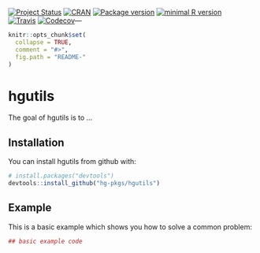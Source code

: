 <!-- START_HGUTILS -->
[![Project Status](http://www.repostatus.org/badges/latest/wip.svg)](http://www.repostatus.org/#wip)
[![CRAN](http://www.r-pkg.org/badges/version/hgutils)](https://cran.r-project.org/package=hgutils)
[![Package version](https://img.shields.io/badge/GitHub-0.0.0.9011-orange.svg)]()
[![minimal R version](https://img.shields.io/badge/R-v3.1+-blue.svg)](https://cran.r-project.org/)  
[![Travis](https://travis-ci.org/hvdboorn/hgutils.svg)](https://travis-ci.org/hvdboorn/hgutils)
[![Codecov](https://img.shields.io/codecov/c/github/hvdboorn/hgutils.svg)](https://codecov.io/gh/hvdboorn/hgutils)---
<!-- END_HGUTILS -->
<!-- README.md is generated from README.Rmd. Please edit that file -->

```r
knitr::opts_chunk$set(
  collapse = TRUE,
  comment = "#>",
  fig.path = "README-"
)
```

# hgutils

The goal of hgutils is to ...

## Installation

You can install hgutils from github with:

```r
# install.packages("devtools")
devtools::install_github("hg-pkgs/hgutils")
```

## Example

This is a basic example which shows you how to solve a common problem:

```r
## basic example code
```
